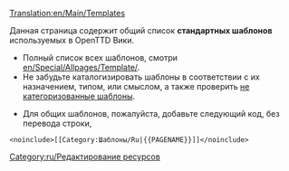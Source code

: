 [[Translation:en/Main/Templates]]

Данная страница содержит общий список '''стандартных шаблонов''' используемых в OpenTTD Вики.

* Полный список всех шаблонов, смотри [[en/Special/Allpages/Template/]]. 
* Не забудьте каталогизировать шаблоны в соответствии с их назначением, типом, или смыслом, а также проверить [[en/Special/Uncategorizedtemplates|не категоризованные шаблоны]].

* Для общих шаблонов, пожалуйста, добавьте следующий код, без перевода строки,
<pre>
<noinclude>[[Category:Шаблоны/Ru|{{PAGENAME}}]]</noinclude>
</pre>

[[Category:ru/Редактирование ресурсов]]